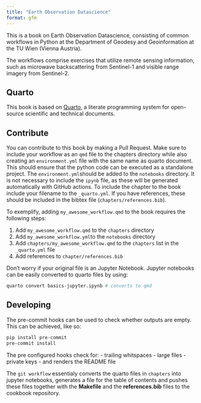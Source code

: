 ```yaml
---
title: "Earth Observation Datascience"
format: gfm
---
```


This is a book on Earth Observation Datascience, consisting of common workflows in Python at the Department of Geodesy and Geoinformation at the TU Wien (Vienna Austria).

The workflows comprise exercises that utilize remote sensing information, such as microwave backscattering from Sentinel-1 and visible range imagery from Sentinel-2.

## Quarto

This book is based on [Quarto](https://quarto.org/), a literate programming system for open-source scientific and technical documents.

## Contribute

You can contribute to this book by making a Pull Request. Make sure to include your workflow as an `qmd` file to the chapters directory while also creating an `environment.yml` file with the same name as quarto document. This should ensure that the python code can be executed as a standalone project. The `environment.yml`should be added to the `notebooks` directory. It is not necessary to include the `ipynb` file, as these will be generated automatically with GitHub actions. To include the chapter to the book include your filename to the `_quarto.yml`. If you have references, these should be included in the bibtex file (`chapters/references.bib`).

To exemplify, adding `my_awesome_workflow.qmd` to the book requires the following steps:

1) Add `my_awesome_workflow.qmd` to the `chapters` directory
2) Add `my_awesome_workflow.yml`to the `notebooks` directory
3) Add `chapters/my_awesome_workflow.qmd` to the `chapters` list in the `_quarto.yml` file
4) Add references to `chapter/references.bib`

Don't worry if your original file is an Jupyter Notebook. Jupyter notebooks can be easily converted to quarto files by using:

```bash
quarto convert basics-jupyter.ipynb # converts to qmd
```

## Developing
The pre-commit hooks can be used to check whether outputs are empty. This can be achieved, like so:
```bash
pip install pre-commit
pre-commit install
```
The pre configured hooks check for:
- trailing whitspaces
- large files
- private keys
- and renders the README file

The `git workflow` essentialy converts the quarto files in ``chapters`` into jupyter notebooks, generates a file for the table of contents and pushes these files together with the **Makefile** and the **references.bib** files to the cookbook repository.
